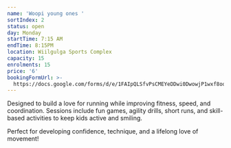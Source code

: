 ```yaml
---
name: 'Woopi young ones '
sortIndex: 2
status: open
day: Monday
startTime: 7:15 AM
endTime: 8:15PM
location: Wiilgulga Sports Complex
capacity: 15
enrolments: 15
price: '6'
bookingFormUrl: >-
  https://docs.google.com/forms/d/e/1FAIpQLSfvPsCMEYeDDwi0DwowjP1wxf8oqLvOFXA9TaGCii_78LM9CQ/viewform?usp=header
---
```

Designed to build a love for running while improving fitness, speed, and coordination. Sessions include fun games, agility drills, short runs, and skill-based activities to keep kids active and smiling.

Perfect for developing confidence, technique, and a lifelong love of movement!

